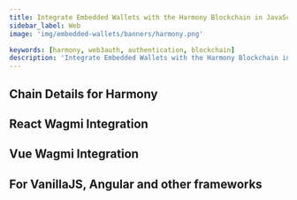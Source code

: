 ```yaml
---
title: Integrate Embedded Wallets with the Harmony Blockchain in JavaScript
sidebar_label: Web
image: 'img/embedded-wallets/banners/harmony.png'

keywords: [harmony, web3auth, authentication, blockchain]
description: 'Integrate Embedded Wallets with the Harmony Blockchain in JavaScript | Embedded Wallets'
---
```



## Chain Details for Harmony

<ChainDetailsHarmony />

## React Wagmi Integration

<ReactWagmiIntegration />

## Vue Wagmi Integration

<VueWagmiIntegration />

## For VanillaJS, Angular and other frameworks

<JsBlockchainMethods />

